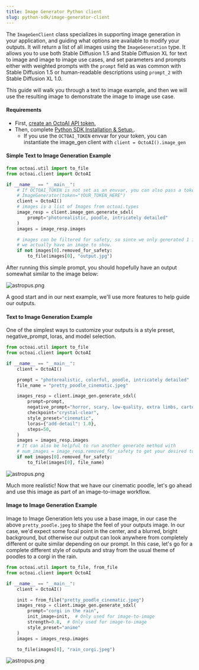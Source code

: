 ```yaml
---
title: Image Generator Python client
slug: python-sdk/image-generator-client
---
```



The `ImageGenClient` class specializes in supporting image generation in your application, and guiding what options are available to modify your outputs. It will return a list of all images using the `ImageGeneration` type. It allows you to use both Stable Diffusion 1.5 and Stable Diffusion XL for text to image and image to image use cases, and set parameters and prompts either with weighted prompts with the `prompt` field as was common with Stable Diffusion 1.5 or human-readable descriptions using `prompt_2` with Stable Diffusion XL 1.0.

This guide will walk you through a text to image example, and then we will use the resulting image to demonstrate the image to image use case.

#### Requirements

* First, [create an OctoAI API token.](../getting-started/how-to-create-an-octoai-access-token.mdx)
* Then, complete [Python SDK Installation & Setup.](installation-and-setup.mdx).
   * If you use the `OCTOAI_TOKEN` envvar for your token, you can instantiate the image\_gen client with `client = OctoAI().image_gen`

#### Simple Text to Image Generation Example

```Python Python
from octoai.util import to_file
from octoai.client import OctoAI

if __name__ == "__main__":
    # If OCTOAI_TOKEN is not set as an envvar, you can also pass a token to the client with:
    # ImageGenerator(token="YOUR_TOKEN_HERE")
    client = OctoAI()
    # images is a list of Images from octoai.types
    image_resp = client.image_gen.generate_sdxl(
        prompt="photorealistic, poodle, intricately detailed"
    )
    images = image_resp.images

    # images can be filtered for safety, so since we only generated 1 image by default, this verifies
    # we actually have an image to show.
    if not images[0].removed_for_safety:
        to_file(images[0], "output.jpg")
```

After running this simple prompt, you should hopefully have an output somewhat similar to the image below:

![astropus.png](https://www.datocms-assets.com/45680/1703719748-pretty-colorful-poodle.jpeg?max-w=2000&auto=compress)

A good start and in our next example, we'll use more features to help guide our outputs.

#### Text to Image Generation Example

One of the simplest ways to customize your outputs is a style preset, negative\_prompt, loras, and model selection.

```Python Python
from octoai.util import to_file
from octoai.client import OctoAI

if __name__ == "__main__":
    client = OctoAI()

    prompt = "photorealistic, colorful, poodle, intricately detailed"
    file_name = "pretty_poodle_cinematic.jpeg"

    images_resp = client.image_gen.generate_sdxl(
        prompt=prompt,
        negative_prompt="horror, scary, low-quality, extra limbs, cartoon",
        checkpoint="crystal-clear",
        style_preset="cinematic",
        loras={"add-detail": 1.0},
        steps=50,
    )
    images = images_resp.images
    # It can also be helpful to run another generate method with
    # num_images = image_resp.removed_for_safety to get your desired total images
    if not images[0].removed_for_safety:
        to_file(images[0], file_name)

```

![astropus.png](https://www.datocms-assets.com/45680/1703719814-white-photo-realistic-poodle.jpeg?max-w=2000&auto=compress)

Much more realistic! Now that we have our cinematic poodle, let's go ahead and use this image as part of an image-to-image workflow.

#### Image to Image Generation Example

Image to Image Generation lets you use a base image, in our case the above `pretty_poodle.jpeg` to shape the feel of your outputs image. In our case, we'd expect some focal point in the center, and a blurred, bright background, but otherwise our output can look anywhere from completely different or quite similar depending on our prompt. In this case, let's go for a complete different style of outputs and stray from the usual theme of poodles to a corgi in the rain.

```Python Python
from octoai.util import to_file, from_file
from octoai.client import OctoAI

if __name__ == "__main__":
    client = OctoAI()

    init = from_file("pretty_poodle_cinematic.jpeg")
    images_resp = client.image_gen.generate_sdxl(
        prompt="corgi in the rain",
        init_image=init,  # Only used for image-to-image
        strength=0.8,  # Only used for image-to-image
        style_preset="anime"
    )
    images = images_resp.images

    to_file(images[0], "rain_corgi.jpeg")
```

![astropus.png](https://www.datocms-assets.com/45680/1703719904-ai-generated-rain_corgi.jpeg?max-w=2000&auto=compress)
